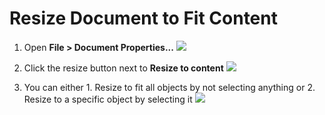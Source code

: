 # Resize Document to Fit Content
1. Open **File > Document Properties...**
![](./assets/open-document-properties.png)

2. Click the resize button next to **Resize to content**
![](./assets/resize-content.png)

3. You can either 1. Resize to fit all objects by not selecting anything or 2. Resize to a specific object by selecting it
![](./assets/resize-to-content-possibilities.gif)